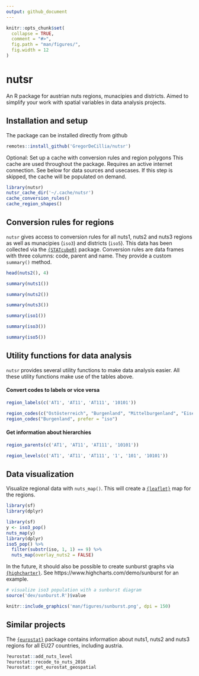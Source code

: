 ```yaml
---
output: github_document
---
```


```r
knitr::opts_chunk$set(
  collapse = TRUE,
  comment = "#>",
  fig.path = "man/figures/",
  fig.width = 12
)
```

# nutsr

An R package for austrian nuts regions, munacipies and districts.
Aimed to simplify your work with spatial variables in data analysis projects.

## Installation and setup

The package can be installed directly from github

```r
remotes::install_github('GregorDeCillia/nutsr')
```

Optional: Set up a cache with conversion rules and region polygons
This cache are used throughout the package.
Requires an active internet connection.
See below for data sources and usecases.
If this step is skipped, the cache will be populated on demand.

```r
library(nutsr)
nutsr_cache_dir('~/.cache/nutsr')
cache_conversion_rules()
cache_region_shapes()
```

## Conversion rules for regions

`nutsr` gives access to conversion rules for all nuts1, nuts2 and nuts3 regions
as well as munacipies (`iso3`) and districts (`iso5`).
This data has been collected via the [`{STATcubeR}`] package.
Conversion rules are data frames with three columns: code, parent and name.
They provide a custom `summary()` method.

```r
head(nuts2(), 4)

summary(nuts1())

summary(nuts2())

summary(nuts3())

summary(iso1())

summary(iso3())

summary(iso5())
```

## Utility functions for data analysis

`nutsr` provides several utility functions to make data analysis easier.
All these utility functions make use of the tables above.

#### Convert codes to labels or vice versa

```r
region_labels(c('AT1', 'AT11', 'AT111', '10101'))

region_codes(c("Ostösterreich", "Burgenland", "Mittelburgenland", "Eisenstadt"))
region_codes("Burgenland", prefer = "iso")
```

#### Get information about hierarchies

```r
region_parents(c('AT1', 'AT11', 'AT111', '10101'))

region_levels(c('AT1', 'AT11', 'AT111', '1', '101', '10101'))
```

## Data visualization

Visualize regional data with `nuts_map()`.
This will create a [`{leaflet}`] map for the regions.

```r
library(sf)
library(dplyr)
```


```r
library(sf)
y <- iso3_pop()
nuts_map(y)
library(dplyr)
iso5_pop() %>% 
  filter(substr(iso, 1, 1) == 9) %>% 
  nuts_map(overlay_nuts2 = FALSE)
```

In the future, it should also be possible to create sunburst graphs via [`{highcharter}`].
See https://www.highcharts.com/demo/sunburst for an example.

```r
# visualize iso3 population with a sunburst diagram
source('dev/sunburst.R')$value
```

```r
knitr::include_graphics('man/figures/sunburst.png', dpi = 150)
```

## Similar projects

The [`{eurostat}`] package contains information about nuts1, nuts2 and nuts3
regions for all EU27 countries, including austria.

```r
?eurostat::add_nuts_level
?eurostat::recode_to_nuts_2016
?eurostat::get_eurostat_geospatial
```

[`{leaflet}`]: https://rstudio.github.io/leaflet/
[`{STATcubeR}`]: https://statistikat.github.io/STATcubeR/
[`{eurostat}`]: https://ropengov.github.io/eurostat/
[`{highcharter}`]: https://jkunst.com/highcharter/
